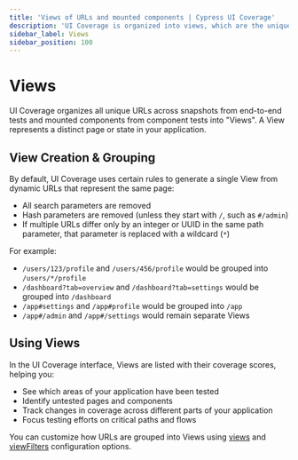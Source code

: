 ```yaml
---
title: 'Views of URLs and mounted components | Cypress UI Coverage'
description: 'UI Coverage is organized into views, which are the unique URLs across all snapshots from end-to-end tests and the unique mounted components from component tests.'
sidebar_label: Views
sidebar_position: 100
---
```


<ProductHeading product="ui-coverage" />

# Views

UI Coverage organizes all unique URLs across snapshots from end-to-end tests and mounted components from component tests into "Views". A View represents a distinct page or state in your application.

## View Creation & Grouping

By default, UI Coverage uses certain rules to generate a single View from dynamic URLs that represent the same page:

- All search parameters are removed
- Hash parameters are removed (unless they start with `/`, such as `#/admin`)
- If multiple URLs differ only by an integer or UUID in the same path parameter, that parameter is replaced with a wildcard (`*`)

For example:

- `/users/123/profile` and `/users/456/profile` would be grouped into `/users/*/profile`
- `/dashboard?tab=overview` and `/dashboard?tab=settings` would be grouped into `/dashboard`
- `/app#settings` and `/app#profile` would be grouped into `/app`
- `/app#/admin` and `/app#/settings` would remain separate Views

## Using Views

In the UI Coverage interface, Views are listed with their coverage scores, helping you:

- See which areas of your application have been tested
- Identify untested pages and components
- Track changes in coverage across different parts of your application
- Focus testing efforts on critical paths and flows

You can customize how URLs are grouped into Views using [views](/ui-coverage/configuration/views) and [viewFilters](/ui-coverage/configuration/viewfilters) configuration options.
